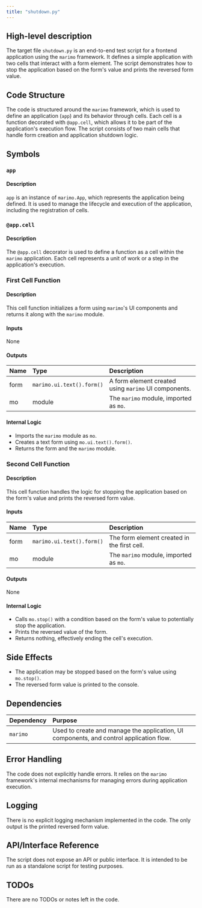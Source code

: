 ```yaml
---
title: "shutdown.py"
---
```


## High-level description

The target file `shutdown.py` is an end-to-end test script for a frontend application using the `marimo` framework. It defines a simple application with two cells that interact with a form element. The script demonstrates how to stop the application based on the form's value and prints the reversed form value.

## Code Structure

The code is structured around the `marimo` framework, which is used to define an application (`app`) and its behavior through cells. Each cell is a function decorated with `@app.cell`, which allows it to be part of the application's execution flow. The script consists of two main cells that handle form creation and application shutdown logic.

## Symbols

### `app`
#### Description
`app` is an instance of `marimo.App`, which represents the application being defined. It is used to manage the lifecycle and execution of the application, including the registration of cells.

### `@app.cell`
#### Description
The `@app.cell` decorator is used to define a function as a cell within the `marimo` application. Each cell represents a unit of work or a step in the application's execution.

### First Cell Function
#### Description
This cell function initializes a form using `marimo`'s UI components and returns it along with the `marimo` module.

#### Inputs
None

#### Outputs
| Name | Type | Description |
|:-----|:-----|:------------|
| form | `marimo.ui.text().form()` | A form element created using `marimo` UI components. |
| mo | module | The `marimo` module, imported as `mo`. |

#### Internal Logic
- Imports the `marimo` module as `mo`.
- Creates a text form using `mo.ui.text().form()`.
- Returns the form and the `marimo` module.

### Second Cell Function
#### Description
This cell function handles the logic for stopping the application based on the form's value and prints the reversed form value.

#### Inputs
| Name | Type | Description |
|:-----|:-----|:------------|
| form | `marimo.ui.text().form()` | The form element created in the first cell. |
| mo | module | The `marimo` module, imported as `mo`. |

#### Outputs
None

#### Internal Logic
- Calls `mo.stop()` with a condition based on the form's value to potentially stop the application.
- Prints the reversed value of the form.
- Returns nothing, effectively ending the cell's execution.

## Side Effects

- The application may be stopped based on the form's value using `mo.stop()`.
- The reversed form value is printed to the console.

## Dependencies

| Dependency | Purpose |
|:-----------|:--------|
| `marimo` | Used to create and manage the application, UI components, and control application flow. |

## Error Handling

The code does not explicitly handle errors. It relies on the `marimo` framework's internal mechanisms for managing errors during application execution.

## Logging

There is no explicit logging mechanism implemented in the code. The only output is the printed reversed form value.

## API/Interface Reference

The script does not expose an API or public interface. It is intended to be run as a standalone script for testing purposes.

## TODOs

There are no TODOs or notes left in the code.